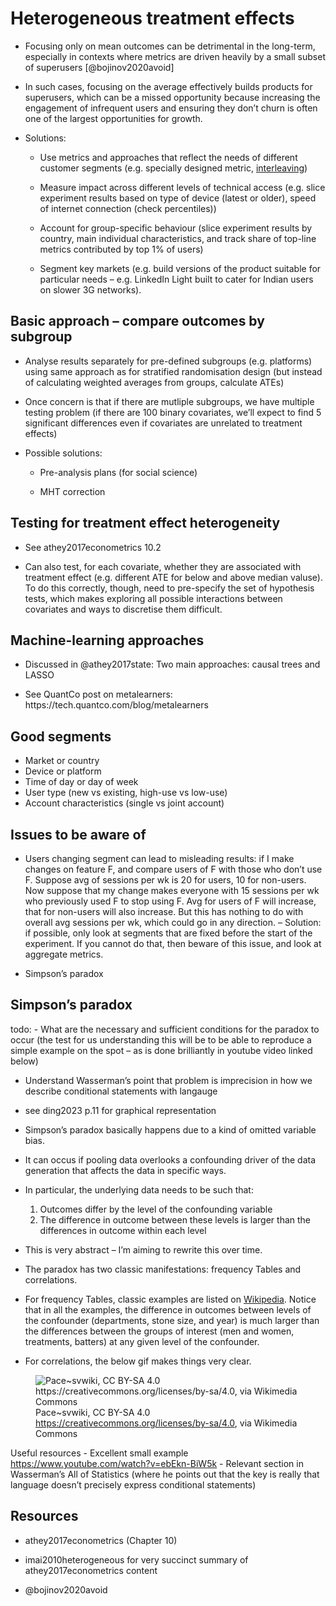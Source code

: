 # Heterogeneous treatment effects

- Focusing only on mean outcomes can be detrimental in the long-term, especially in contexts where metrics are driven heavily by a small subset of superusers [@bojinov2020avoid]

- In such cases, focusing on the average effectively builds products for superusers, which can be a missed opportunity because increasing the engagement of infrequent users and ensuring they don't churn is often one of the largest opportunities for growth.


- Solutions:

  - Use metrics and approaches that reflect the needs of different customer segments (e.g. specially designed metric, [interleaving](https://netflixtechblog.com/interleaving-in-online-experiments-at-netflix-a04ee392ec55))

  - Measure impact across different levels of technical access (e.g. slice experiment results based on type of device (latest or older), speed of internet connection (check percentiles))

  - Account for group-specific behaviour (slice experiment results by country, main individual characteristics, and track share of top-line metrics contributed by top 1% of users)

  - Segment key markets (e.g. build versions of the product suitable for particular needs -- e.g. LinkedIn Light built to cater for Indian users on slower 3G networks).


## Basic approach -- compare outcomes by subgroup

- Analyse results separately for pre-defined subgroups (e.g. platforms) using same approach as for stratified randomisation design (but instead of calculating weighted averages from groups, calculate ATEs)

- Once concern is that if there are mutliple subgroups, we have multiple testing problem (if there are 100 binary covariates, we'll expect to find 5 significant differences even if covariates are unrelated to treatment effects)

- Possible solutions:

  - Pre-analysis plans (for social science)

  - MHT correction

## Testing for treatment effect heterogeneity

- See athey2017econometrics 10.2

- Can also test, for each covariate, whether they are associated with treatment effect (e.g. different ATE for below and above median valuse). To do this correctly, though, need to pre-specify the set of hypothesis tests, which makes exploring all possible interactions between covariates and ways to discretise them difficult.



## Machine-learning approaches

- Discussed in @athey2017state: Two main approaches: causal trees and LASSO

- See QuantCo post on metalearners: https://tech.quantco.com/blog/metalearners

## Good segments

- Market or country
- Device or platform
- Time of day or day of week
- User type (new vs existing, high-use vs low-use)
- Account characteristics (single vs joint account)


## Issues to be aware of

- Users changing segment can lead to misleading results: if I make changes on feature F, and compare users of F with those who don't use F. Suppose avg of sessions per wk is 20 for users, 10 for non-users. Now suppose that my change makes everyone with 15 sessions per wk who previously used F to stop using F. Avg for users of F will increase, that for non-users will also increase. But this has nothing to do with overall avg sessions per wk, which could go in any direction. -- Solution: if possible, only look at segments that are fixed before the start of the experiment. If you cannot do that, then beware of this issue, and look at aggregate metrics.

- Simpson's paradox


## Simpson's paradox

todo:
- What are the necessary and sufficient conditions for the paradox to occur (the test for us understanding this will be to be able to reproduce a simple example on the spot – as is done brilliantly in youtube video linked below)

- Understand Wasserman's point that problem is imprecision in how we describe conditional statements with langauge

- see ding2023 p.11 for graphical representation






- Simpson's paradox basically happens due to a kind of omitted variable bias.

- It can occus if pooling data overlooks a confounding driver of the data generation that affects the data in specific ways.

- In particular, the underlying data needs to be such that:

  1. Outcomes differ by the level of the confounding variable
  2. The difference in outcome between these levels is larger than the differences in outcome within each level

- This is very abstract -- I'm aiming to rewrite this over time.

- The paradox has two classic manifestations: frequency Tables and correlations.

- For frequency Tables, classic examples are listed on [Wikipedia](https://en.wikipedia.org/wiki/Simpson%27s_paradox#Examples). Notice that in all the examples, the difference in outcomes between levels of the confounder (departments, stone size, and year) is much larger than the differences between the groups of interest (men and women, treatments, batters) at any given level of the confounder.

- For correlations, the below gif makes things very clear.

![Pace~svwiki, CC BY-SA 4.0 <https://creativecommons.org/licenses/by-sa/4.0>, via Wikimedia Commons](../inputs/simpsons_paradox.gif)

Useful resources
- Excellent small example [https://www.youtube.com/watch?v=ebEkn-BiW5k](https://www.youtube.com/watch?v=ebEkn-BiW5k)
- Relevant section in Wasserman's All of Statistics (where he points out that the key is really that language doesn't precisely express conditional statements)



## Resources

- athey2017econometrics (Chapter 10)
- imai2010heterogeneous for very succinct summary of athey2017econometrics content

- @bojinov2020avoid

